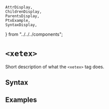     AttrDisplay,
    ChildrenDisplay,
    ParentsDisplay,
    PtxExample,
    SyntaxDisplay,
} from "../../../components";

# `<xetex>`

Short description of what the `<xetex>` tag does.

## Syntax

<SyntaxDisplay name="xetex" />

## Examples

    